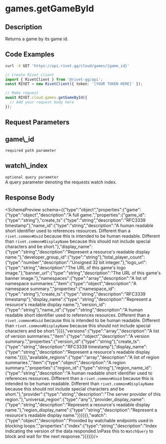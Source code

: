 
# games.getGameById



## Description

Returns a game by its game id.


## Code Examples

<CodeGroup title='Request' tag='GET' label='https://api.rivet.gg/cloud/games/{game_id}'>

```bash {{ "title": "cURL" }}
curl -X GET 'https://api.rivet.gg/cloud/games/{game_id}'
```

```ts
// Create Rivet client
import { RivetClient } from '@rivet-gg/api';
const RIVET = new RivetClient({ token: '[YOUR TOKEN HERE]' });

// Make request
await RIVET.cloud.games.getGameById({
  // Add your request body here
});
```

</CodeGroup>

## Request Parameters
<div className="property ml-4">
<div className="flex flex-row items-center my-2">
<h2 className="text-lg font-bold text-cream-50 m-0">game\_id</h2><code className="m-0 ml-4 pb-0 pt-0.5 text-cream-500"><span className="font-normal text-cream-600">required</span> path parameter</code>
</div>

</div>
<div className="property ml-4">
<div className="flex flex-row items-center my-2">
<h2 className="text-lg font-bold text-cream-50 m-0">watch\_index</h2><code className="m-0 ml-4 pb-0 pt-0.5 text-cream-500"><span className="font-normal text-cream-600">optional</span> query parameter</code>
</div>
<div className="description pl-2">
A query parameter denoting the requests watch index.
</div>

</div>

## Response Body
<SchemaPreview schema={{"type":"object","properties":{"game":{"type":"object","description":"A full game.","properties":{"game_id":{"type":"string"},"create_ts":{"type":"string","description":"RFC3339 timestamp"},"name_id":{"type":"string","description":"A human readable short identifier used to references resources. Different than a `rivet.common#Uuid` because this is intended to be human readable. Different than `rivet.common#DisplayName` because this should not include special characters and be short."},"display_name":{"type":"string","description":"Represent a resource's readable display name."},"developer_group_id":{"type":"string"},"total_player_count":{"type":"number","description":"Unsigned 32 bit integer."},"logo_url":{"type":"string","description":"The URL of this game's logo image."},"banner_url":{"type":"string","description":"The URL of this game's banner image."},"namespaces":{"type":"array","description":"A list of namespace summaries.","item":{"type":"object","description":"A namespace summary.","properties":{"namespace_id":{"type":"string"},"create_ts":{"type":"string","description":"RFC3339 timestamp"},"display_name":{"type":"string","description":"Represent a resource's readable display name."},"version_id":{"type":"string"},"name_id":{"type":"string","description":"A human readable short identifier used to references resources. Different than a `rivet.common#Uuid` because this is intended to be human readable. Different than `rivet.common#DisplayName` because this should not include special characters and be short."}}}},"versions":{"type":"array","description":"A list of version summaries.","item":{"type":"object","description":"A version summary.","properties":{"version_id":{"type":"string"},"create_ts":{"type":"string","description":"RFC3339 timestamp"},"display_name":{"type":"string","description":"Represent a resource's readable display name."}}}},"available_regions":{"type":"array","description":"A list of region summaries.","item":{"type":"object","description":"A region summary.","properties":{"region_id":{"type":"string"},"region_name_id":{"type":"string","description":"A human readable short identifier used to references resources. Different than a `rivet.common#Uuid` because this is intended to be human readable. Different than `rivet.common#DisplayName` because this should not include special characters and be short."},"provider":{"type":"string","description":"The server provider of this region."},"universal_region":{"type":"any"},"provider_display_name":{"type":"string","description":"Represent a resource's readable display name."},"region_display_name":{"type":"string","description":"Represent a resource's readable display name."}}}}}},"watch":{"type":"object","description":"Provided by watchable endpoints used in blocking loops.","properties":{"index":{"type":"string","description":"Index indicating the version of the data responded.\nPass this to `WatchQuery` to block and wait for the next response."}}}}}}/>
